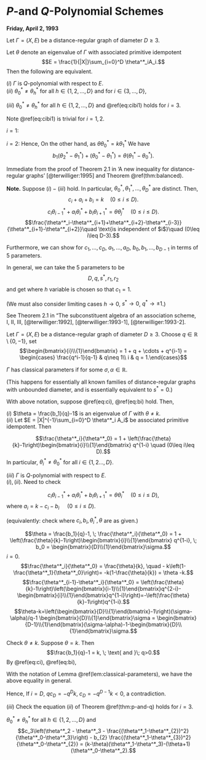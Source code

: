# $P$-and $Q$-Polynomial Schemes {#lec27}
**Friday, April 2, 1993** 

:::{.theorem #p-and-q}
Let $\Gamma = (X,E)$ be a distance-regular graph of diameter $D\geq 3$.

Let $\theta$ denote an eigenvalue of $\Gamma$ with associated primitive idempotent
$$E = \frac{1}{|X|}\sum_{i=0}^D \theta^*_iA_i.$$
Then the following are equivalent.

| $(i)$ $\Gamma$ is $Q$-polynomial with respect to $E$.

| $(ii)$ $\theta^*_0\neq \theta^*_h$ for all $h\in \{1, 2, \ldots, D\}$ and for $i\in \{3, \ldots, D\}$, 
\begin{align}
& c_i\left(\theta^*_2 - \theta^*_i - \frac{(\theta^*_1-\theta^*_{i-1})^2}{\theta^*_0-\theta^*_i}\right) + b_{i-1}\left(\theta^*_2 - \theta^*_{i-1} - \frac{(\theta^*_1-\theta^*_{i})^2}{\theta^*_0-\theta^*_{i-1}}\right)\\
& = (k-\theta)(\theta^*_1+\theta^*_2-\theta^*_{i-1}-\theta^*_i)-(\theta+1)(\theta^*_0-\theta^*_2) (\#eq:cibi1)
\end{align}

| $(iii)$ $\theta^*_0\neq \theta^*_h$ for all $h\in \{1, 2, \ldots, D\}$ and \@ref(eq:cibi1) holds for $i=3$.
:::

:::{.remark}
Note \@ref(eq:cibi1) is trivial for $i = 1, 2$.

$i=1$: 
\begin{align}
\mathrm{LHS} & = \left(\theta^*_2-\theta^*_1 - \frac{\theta^*_1-\theta^*_0)^2}{\theta^*-\theta^*_1}\right)+ k(\theta^*-\theta^*_0)\\
& = \theta^*_2-\theta^*_1 - \theta^*_0 + \theta^*_1 + k(\theta_2^*-\theta^*_0)\\
& = (k+1)(\theta^*_2-\theta^*_0)\\
\mathrm{RHS} & = (k-\theta)(\theta^*_1+\theta^*_2-\theta^*_0-\theta^*_1)-(\theta+1)(\theta^*_0-\theta^*_2)\\
& = (k+1)(\theta^*_2-\theta^*_0).
\end{align}

$i=2$:
\begin{align}
\mathrm{LHS} & = b_1\left(\theta^*_2-\theta^*_1 - \frac{\theta^*_1-\theta^*_0)^2}{\theta^*-\theta^*_1}\right)\\
& = b_1\frac{(\theta^*_2-\theta^*_1)(\theta^*_0-\theta^*_1-\theta^*_2+\theta^*_1)}{\theta^*_0-\theta^*_1}\\
& = b_1\frac{(\theta^*_2-\theta^*_1)(\theta^*_0-\theta^*_2)}{\theta^*_0-\theta^*_1}\\
\mathrm{RHS} & = (\theta+1)(\theta^*_0-\theta^*_2).
\end{align}
Hence,
\begin{align}
\mathrm{LHS}=\mathrm{RHS} & \leftrightarrow b_1\frac{\theta^*_2-\theta^*_1}{\theta^*_0-\theta^*_1} + (\theta + 1) = 0\\
& = b_1(\theta^*_2-\theta^*_1)+(\theta+1)(\theta^*_0-\theta^*_1) = 0.
\end{align}
On the other hand,
\begin{align}
b_1\theta^*_2 + a_1\theta^*_1 + c_1\theta^*_0 & = \theta \theta^*_1\\
b_1\theta^*_1 + a_1\theta^*_1 + c_1\theta^*_1 & = k \theta^*_1,
\end{align}
as $\theta \theta^*_0 = k\theta^*_1$
We have
$$b_1(\theta^*_2 - \theta^*_1) + (\theta^*_0-\theta^*_1) = \theta(\theta^*_1-\theta^*_0).$$
:::

:::{.proof}
Immediate from the proof of Theorem 2.1 in 'A new inequality for distance-regular graphs' [@terwilliger:1995] and Theorem \@ref(thm:balanced).

:::


**Note.** Suppose $(i)-(iii)$ hold. In particular, $\theta^*_0, \theta^*_1, \ldots, \theta^*_D$ are distinct. Then,
$$c_i + a_i + b_i = k\quad (0\leq i\leq D).$$
$$c_i\theta^*_{i-1} + a_i\theta^*_i + b_i\theta^*_{i+1} = \theta \theta^*_j \quad (0\leq i\leq D).$$
$$\frac{\theta^*_i-\theta^*_{i+1}+\theta^*_{i+2}-\theta^*_{i-3}}{\theta^*_{i+1}-\theta^*_{i+2}}\quad \text{is independent of $i$}\quad (0\leq i\leq D-3).$$
\begin{align}
& c_i\left(\theta^*_2 - \theta^*_i - \frac{(\theta^*_1-\theta^*_{i-1})^2}{\theta^*_0-\theta^*_i}\right) + b_{i-1}\left(\theta^*_2 - \theta^*_{i-1} - \frac{(\theta^*_1-\theta^*_{i})^2}{\theta^*_0-\theta^*_{i-1}}\right)\\
& = (k-\theta)(\theta^*_1+\theta^*_2-\theta^*_{i-1}-\theta^*_i)-(\theta+1)(\theta^*_0-\theta^*_2).
\end{align}

Furthermore, we can show for $c_1, \ldots, c_D$, $a_1, \ldots, a_D$, $b_0, b_1, \ldots, b_{D-1}$ in terms of $5$ parameters.

In general, we can take the $5$ parameters to be
$$D, q, s^*, r_1, r_2$$
and get
\begin{align}
b_i & = \frac{h(1-q^{i-D})(1-s^*q^{i+1})(1-r_1q^{i+1})(1-r_2q^{i+1})}{(1-s^*q^{2i+1})(1-s^*q^{2i+2})} \quad (0\leq i\leq D),\\
c_i & = \frac{h(1-q^{i})(1-s^*q^{D+i+1})(r_1-s^*q^{i})(r_2-s^*q^{i})}{s^*q^D(1-s^*q^{2i})(1-s^*q^{2i+1})} \quad (0\leq i\leq D),\\
a_i & = b_0 - c_i - b_i \quad (0\leq i\leq D),
\end{align}
where $h$ variable is chosen so that $c_1 = 1$.

(We must also consider limiting cases $h\to 0$, $s^*\to 0$, $q^*\to \pm 1$.)

See Theorem 2.1 in "The subconstituent algebra of an association scheme, I, II, III, [@terwilliger:1992], [@terwilliger:1993-1], [@terwilliger:1993-2].


:::{.definition #qbinomial}
Let $\Gamma = (X,E)$ be a distance-regular graph of diameter $D\geq 3$. Choose $q \in \mathbb{R}\setminus \{0,-1\}$, set
$$\begin{bmatrix}{i}\\{1}\end{bmatrix} = 1 + q + \cdots + q^{i-1} = \begin{cases} \frac{q^i-1}{q-1} & q\neq 1\\
i & q = 1.\end{cases}$$
:::

:::{.definition #classical}
$\Gamma$ has classical parameters if
\begin{align}
c_i & = \begin{bmatrix}{i}\\{1}\end{bmatrix}\left(1+ \alpha \begin{bmatrix}{i-1}\\{1}\end{bmatrix}\right) (\#eq:ci)\\
b_i & = \left(\begin{bmatrix}{D}\\{1}\end{bmatrix}-\begin{bmatrix}{i}\\{1}\end{bmatrix}\right)\left(\sigma- \alpha \begin{bmatrix}{i}\\{1}\end{bmatrix}\right) (\#eq:bi)
\end{align}
for some $\sigma, \alpha\in \mathbb{R}$.

(This happens for essentially all known families of distance-regular graphs with unbounded diameter, and is essentially equivalent to $s^*=0$.)
:::


:::{.lemma #classical-parameters}
With above notation, suppose \@ref(eq:ci), \@ref(eq:bi) hold.
Then,

| $(i)$ $\theta = \frac{b_1}{q}-1$ is an eigenvalue of $\Gamma$ with $\theta\neq k$.

| $(ii)$ Let $E = |X|^{-1}\sum_{i=0}^D \theta^*_i A_i$ be associated primitive idempotent. Then
$$\frac{\theta^*_i}{\theta^*_0} = 1 + \left(\frac{\theta}{k}-1\right)\begin{bmatrix}{i}\\{1}\end{bmatrix} q^{1-i} \quad (0\leq i\leq D).$$
In particular, $\theta^*_i \neq \theta^*_0$ for all $i\in \{1, 2 \ldots, D\}$.

| $(iii)$ $\Gamma$ is $Q$-polynomial with respect to $E$.
:::

:::{.proof}
| $(i), (ii)$. Need to check
$$c_i\theta^*_{i-1} + a_i\theta^*_i + b_i\theta^*_{i+1} = \theta \theta^*_i \quad (0\leq i\leq D),$$
where $a_i = k-c_i - b_i$ $\quad (0\leq i \leq D)$.

(equivalently: check
\begin{equation}
c_i(\theta^*_{i-1}-\theta^*_i) + b_i(\theta^*_i -\theta^*_{i+1}) = (\theta-k) \theta^*_i \quad (0\leq i\leq D),(\#eq:cibithetak)
\end{equation}
where $c_i, b_i, \theta^*_i, \theta$ are as given.)

:::{.remark}
$$\theta = \frac{b_1}{q}-1, \; \frac{\theta^*_i}{\theta^*_0} = 1 + \left(\frac{\theta}{k}-1\right)\begin{bmatrix}{i}\\{1}\end{bmatrix} q^{1-i}, \; b_0 = \begin{bmatrix}{D}\\{1}\end{bmatrix}\sigma.$$
$i=0$. 
$$\frac{\theta^*_i}{\theta^*_0} = \frac{\theta}{k}, \quad - k\left(1-\frac{\theta^*_1}{\theta^*_0}\right)= -k(1-\frac{\theta}{k}) = \theta -k.$$
$$\frac{\theta^*_{i-1}-\theta^*_i}{\theta^*_0} = \left(\frac{\theta}{k}-1\right)\left(\begin{bmatrix}{i-1}\\{1}\end{bmatrix}q^{2-i}-\begin{bmatrix}{i}\\{1}\end{bmatrix}q^{1-i}\right)=-\left(\frac{\theta}{k}-1\right)q^{1-i}.$$
$$\theta-k=\left(\begin{bmatrix}{D}\\{1}\end{bmatrix}-1\right)(\sigma-\alpha)/q-1 \begin{bmatrix}{D}\\{1}\end{bmatrix}\sigma = \begin{bmatrix}{D-1}\\{1}\end{bmatrix}(\sigma-\alpha)-1-\begin{bmatrix}{D}\\{1}\end{bmatrix}\sigma.$$
\begin{align}
& (c_i(\theta^*_{i-1}-\theta^*_i) + b_i(\theta^*_i -\theta^*_{i+1}) - (\theta-k) \theta^*_i)/\theta^*_0\\
& \quad = -\begin{bmatrix}{i}\\{1}\end{bmatrix}\left(1+\alpha \begin{bmatrix}{i-1}\\{1}\end{bmatrix}\right)\left(\frac{\theta}{k}-1\right)q^{1-i} + \left(\begin{bmatrix}{D}\\{1}\end{bmatrix}-\begin{bmatrix}{i}\\{1}\end{bmatrix}\right)\left(\sigma- \alpha \begin{bmatrix}{i}\\{1}\end{bmatrix}\right)\left(\frac{\theta}{k}-1\right)q^{-i}\\
& \qquad\qquad -(\theta-k)\left(1+\left(\frac{\theta}{k}-1\right)\begin{bmatrix}{i}\\{1}\end{bmatrix}q^{1-i}\right)\\
& \quad = \left(\frac{\theta}{k}-1\right)\left(-\begin{bmatrix}{i}\\{1}\end{bmatrix}\left(1+
\alpha\begin{bmatrix}{i-1}\\{1}\end{bmatrix}\right)q^{1-i}+\begin{bmatrix}{D-i}\\{1}\end{bmatrix}\left(\sigma-\alpha \begin{bmatrix}{i}\\{1}\end{bmatrix}\right)\right.\\
& \qquad\qquad\left.-\left(\begin{bmatrix}{D}\\{1}\end{bmatrix}\sigma +  \left(\begin{bmatrix}{D-1}\\{1}\end{bmatrix}(\sigma-\alpha)-1-\begin{bmatrix}{D}\\{1}\end{bmatrix}\sigma\right)\begin{bmatrix}{i}\\{1}\end{bmatrix}q^{1-i}\right)\right)\\
& \quad = \left(\frac{\theta}{k}-1\right)\left(-\begin{bmatrix}{i}\\{1}\end{bmatrix}q^{1-i}-\alpha\left(\begin{bmatrix}{i}\\{1}\end{bmatrix}\begin{bmatrix}{i-1}\\{1}\end{bmatrix}q^{1-i}+\begin{bmatrix}{D-i}\\{1}\end{bmatrix}\begin{bmatrix}{i}\\{1}\end{bmatrix}-\begin{bmatrix}{D-1}\\{1}\end{bmatrix}\begin{bmatrix}{i}\\{1}\end{bmatrix}q^{1-i}\right)\right.\\
&  \qquad\qquad \left.+\sigma\left(\begin{bmatrix}{D-i}\\{1}\end{bmatrix}-\begin{bmatrix}{D}\\{1}\end{bmatrix}-\begin{bmatrix}{D-1}\\{1}\end{bmatrix}\begin{bmatrix}{i}\\{1}\end{bmatrix}q^{1-i}+\begin{bmatrix}{D}\\{1}\end{bmatrix}\begin{bmatrix}{i}\\{1}\end{bmatrix}q^{1-i}\right)+\begin{bmatrix}{i}\\{1}\end{bmatrix}q^{1-i}\right)
\end{align}
:::

Check $\theta\neq k$. Suppose $\theta = k$. Then
$$\frac{b_1}{q}-1 = k, \; \text{ and }\; q>0.$$
By \@ref(eq:ci), \@ref(eq:bi),
\begin{align}
qc_i - b_i - q(qc_{i-1}-b_{i-1}) & = (k-\theta)q \quad (1\leq i\leq D)\\
& = 0.
\end{align}

:::{.remark}
With the notation of Lemma \@ref(lem:classical-parameters), we have the above equality in general.
\begin{align}
& qc_i-b_i - q(qc_{i-1}-b_{i-1})\\
& \quad = q\begin{bmatrix}{i}\\{1}\end{bmatrix}\left(1+\alpha \begin{bmatrix}{i-1}\\{1}\end{bmatrix}\right)-\left(\begin{bmatrix}{D}\\{1}\end{bmatrix}-\begin{bmatrix}{i}\\{1}\end{bmatrix}\right)\left(\sigma-\alpha\begin{bmatrix}{i}\\{1}\end{bmatrix}\right)\\
& \qquad\qquad -q\left(q\begin{bmatrix}{i-1}\\{1}\end{bmatrix}\left(1+\alpha\begin{bmatrix}{i-2}\\{1}\end{bmatrix}\right)-\left(\begin{bmatrix}{D}\\{1}\end{bmatrix}-\begin{bmatrix}{i-1}\\{1}\end{bmatrix}\right)\left(\sigma-\alpha\begin{bmatrix}{i-1}\\{1}\end{bmatrix}\right)\right)\\
& \quad = \left(q\begin{bmatrix}{i}\\{1}\end{bmatrix}-q^2\begin{bmatrix}{i-1}\\{1}\end{bmatrix}\right) \\
& \qquad\qquad + \alpha\left(q\begin{bmatrix}{i}\\{1}\end{bmatrix}\begin{bmatrix}{i-1}\\{1}\end{bmatrix}+\begin{bmatrix}{D}\\{1}\end{bmatrix}\begin{bmatrix}{i}\\{1}\end{bmatrix}-\begin{bmatrix}{i}\\{1}\end{bmatrix}\begin{bmatrix}{i}\\{1}\end{bmatrix}\right.\\
& \qquad\qquad \left.-q^2\begin{bmatrix}{i-1}\\{1}\end{bmatrix}\begin{bmatrix}{i-2}\\{1}\end{bmatrix}-q\begin{bmatrix}{D}\\{1}\end{bmatrix}\begin{bmatrix}{i-1}\\{1}\end{bmatrix}+q\begin{bmatrix}{i-1}\\{1}\end{bmatrix}\begin{bmatrix}{i-1}\\{1}\end{bmatrix}\right)\\
& \qquad\qquad + \sigma\left(-\begin{bmatrix}{D}\\{1}\end{bmatrix}+\begin{bmatrix}{i}\\{1}\end{bmatrix} + q\begin{bmatrix}{i-1}\\{1}\end{bmatrix}\right)\\
& \quad = q+\alpha\left(-\begin{bmatrix}{i}\\{1}\end{bmatrix}+\begin{bmatrix}{D}\\{1}\end{bmatrix}+q\begin{bmatrix}{i-1}\\{1}\end{bmatrix}\right)+\sigma(q^D-1+1)\\
& \quad = q\left(1 + \begin{bmatrix}{D-1}\\{1}\end{bmatrix}\alpha + q^{D-1}\sigma\right)\\
& \quad = q\left(\begin{bmatrix}{D}\\{1}\end{bmatrix}\sigma - \begin{bmatrix}{D-1}\\{1}\end{bmatrix}\sigma + \begin{bmatrix}{D-1}\\{1}\end{bmatrix}\alpha + 1\right)\\
& \quad = q\left(k-\frac{\begin{bmatrix}{D}\\{1}\end{bmatrix}-1}{q}(\sigma-\alpha)+1\right)\\
& \quad = q(k-\theta).
\end{align}
:::

Hence,
\begin{align}
qc_i - b_i & = q(qc_{i-1}-b_{i-1})\quad (1\leq i\leq D)\\
& = q^i(qc_0 - b_0)\\
& = -q^ik.
\end{align}
If $i = D$, $qc_D = -q^Dk$, $c_D = -q^{D-1}k < 0$, a contradiction.


| $(iii)$ Check the equation $(ii)$ of Theorem \@ref(thm:p-and-q) holds for $i=3$.

:::{.remark}
$\theta^*_0\neq \theta^*_h$ for all $h\in \{1,2,\ldots, D\}$ and 
$$c_3\left(\theta^*_2 - \theta^*_3 - \frac{(\theta^*_1-\theta^*_{2})^2}{\theta^*_0-\theta^*_3}\right) - b_{2} \frac{(\theta^*_1-\theta^*_{3})^2}{\theta^*_0-\theta^*_{2}} = (k-\theta)(\theta^*_1-\theta^*_3)-(\theta+1)(\theta^*_0-\theta^*_2).$$

:::
:::

